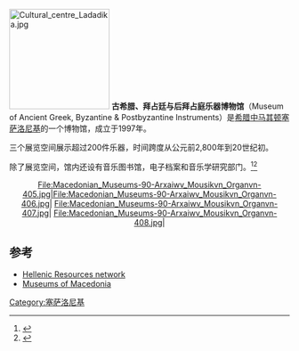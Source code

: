 [[File:Cultural_centre_Ladadika.jpg|180px]]
'''古希腊、拜占廷与后拜占庭乐器博物馆'''（Museum of Ancient Greek, Byzantine & Postbyzantine Instruments）是[[希腊|希腊]][[中马其顿|中马其顿]][[塞萨洛尼基|塞萨洛尼基]]的一个博物馆，成立于1997年。

三个展览空间展示超过200件乐器，时间跨度从公元前2,800年到20世纪初。

除了展览空间，馆内还设有音乐图书馆，电子档案和音乐学研究部门。<ref>{{cite web |url=http://www.museumsofmacedonia.gr/Archaeological_and_Byzantine/Arxaiwv_Mousikvn_Organvn.html |title=Museums of Macedonia web site |publisher=Museumsofmacedonia.gr |date= |accessdate=2012-09-28 |archive-date=2019-02-12 |archive-url=https://web.archive.org/web/20190212080816/http://www.museumsofmacedonia.gr/Archaeological_and_Byzantine/Arxaiwv_Mousikvn_Organvn.html |dead-url=no }}</ref><ref>{{cite web |url=http://www.macedonian-heritage.gr/Museums/credits.html |title=Creative CommonsAttribution-Share Alike 3.0 Unported license |publisher=Macedonian-heritage.gr |date= |accessdate=2012-09-28 |archive-url=https://web.archive.org/web/20160424093344/http://www.macedonian-heritage.gr/Museums/credits.html |archive-date=2016-04-24 |dead-url=yes }}</ref>
<div style="text-align:center;">
<gallery>
File:Macedonian_Museums-90-Arxaiwv_Mousikvn_Organvn-405.jpg|File:Macedonian_Museums-90-Arxaiwv_Mousikvn_Organvn-406.jpg|
File:Macedonian_Museums-90-Arxaiwv_Mousikvn_Organvn-407.jpg|
File:Macedonian_Museums-90-Arxaiwv_Mousikvn_Organvn-408.jpg|
</gallery>
</div>

== 参考 ==
{{reflist}}
*[http://www.hri.org/culture97/tour/museums/22.html Hellenic Resources network] {{Wayback|url=http://www.hri.org/culture97/tour/museums/22.html |date=20200127104710 }}
*[http://www.museumsofmacedonia.gr/Archaeological_and_Byzantine/Arxaiwv_Mousikvn_Organvn.html Museums of Macedonia] {{Wayback|url=http://www.museumsofmacedonia.gr/Archaeological_and_Byzantine/Arxaiwv_Mousikvn_Organvn.html |date=20190212080816 }}
{{coord|40.6322|N|22.9419|E|source:wikidata|display=title}}
[[Category:塞萨洛尼基|Category:塞萨洛尼基]]